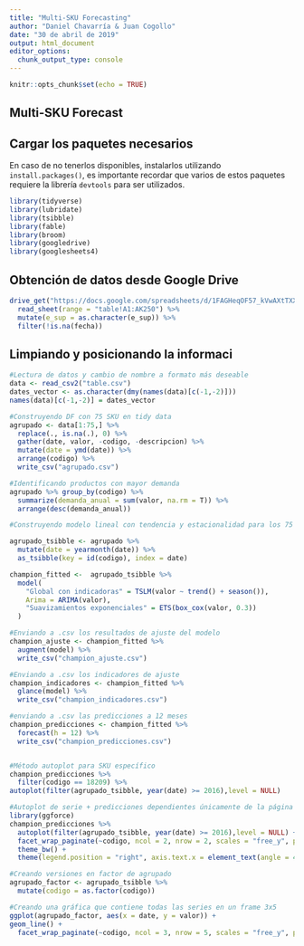 ---
title: "Multi-SKU Forecasting"
author: "Daniel Chavarría & Juan Cogollo"
date: "30 de abril de 2019"
output: html_document
editor_options: 
  chunk_output_type: console
---

```{r setup, include=FALSE}
knitr::opts_chunk$set(echo = TRUE)
```

## Multi-SKU Forecast

## Cargar los paquetes necesarios

En caso de no tenerlos disponibles, instalarlos utilizando `install.packages()`, es importante recordar que varios de estos paquetes requiere la librería `devtools` para ser utilizados.

```{r, warning = FALSE, results = 'hide', message = FALSE}
library(tidyverse)
library(lubridate)
library(tsibble)
library(fable)
library(broom)
library(googledrive)
library(googlesheets4)
```



## Obtención de datos desde Google Drive

```{r}
drive_get("https://docs.google.com/spreadsheets/d/1FAGHeqOF57_kVwAXtTXXu68dME8HQrp7pHm0pHsDhyY/edit#gid=1103857913") %>% 
  read_sheet(range = "table!A1:AK250") %>%
  mutate(e_sup = as.character(e_sup)) %>% 
  filter(!is.na(fecha))
```

## Limpiando y posicionando la informaci

```{r }
#Lectura de datos y cambio de nombre a formato más deseable
data <- read_csv2("table.csv")
dates_vector <- as.character(dmy(names(data)[c(-1,-2)]))
names(data)[c(-1,-2)] = dates_vector

#Construyendo DF con 75 SKU en tidy data
agrupado <- data[1:75,] %>% 
  replace(., is.na(.), 0) %>% 
  gather(date, valor, -codigo, -descripcion) %>%
  mutate(date = ymd(date)) %>% 
  arrange(codigo) %>% 
  write_csv("agrupado.csv")

#Identificando productos con mayor demanda
agrupado %>% group_by(codigo) %>% 
  summarize(demanda_anual = sum(valor, na.rm = T)) %>%
  arrange(desc(demanda_anual))

#Construyendo modelo lineal con tendencia y estacionalidad para los 75 SKU seleccionados

agrupado_tsibble <- agrupado %>%
  mutate(date = yearmonth(date)) %>% 
  as_tsibble(key = id(codigo), index = date)

champion_fitted <-  agrupado_tsibble %>%  
  model(
    "Global con indicadoras" = TSLM(valor ~ trend() + season()),
    Arima = ARIMA(valor),
    "Suavizamientos exponenciales" = ETS(box_cox(valor, 0.3))
  )

#Enviando a .csv los resultados de ajuste del modelo
champion_ajuste <- champion_fitted %>% 
  augment(model) %>% 
  write_csv("champion_ajuste.csv")

#Enviando a .csv los indicadores de ajuste
champion_indicadores <- champion_fitted %>% 
  glance(model) %>% 
  write_csv("champion_indicadores.csv")

#enviando a .csv las predicciones a 12 meses
champion_predicciones <- champion_fitted %>% 
  forecast(h = 12) %>% 
  write_csv("champion_predicciones.csv")


#Método autoplot para SKU específico
champion_predicciones %>% 
  filter(codigo == 18209) %>% 
autoplot(filter(agrupado_tsibble, year(date) >= 2016),level = NULL)

#Autoplot de serie + predicciones dependientes únicamente de la página
library(ggforce)
champion_predicciones %>% 
  autoplot(filter(agrupado_tsibble, year(date) >= 2016),level = NULL) +
  facet_wrap_paginate(~codigo, ncol = 2, nrow = 2, scales = "free_y", page = 3) +
  theme_bw() +
  theme(legend.position = "right", axis.text.x = element_text(angle = 45, hjust = 0.8)) 

#Creando versiones en factor de agrupado
agrupado_factor <- agrupado_tsibble %>% 
  mutate(codigo = as.factor(codigo))

#Creando una gráfica que contiene todas las series en un frame 3x5
ggplot(agrupado_factor, aes(x = date, y = valor)) +
geom_line() +
  facet_wrap_paginate(~codigo, ncol = 3, nrow = 5, scales = "free_y", page = 5)
```
